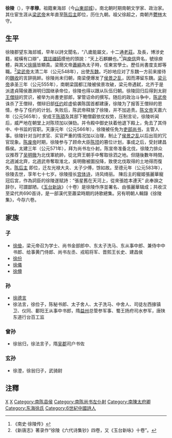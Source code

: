 '''徐陵'''（{{bd|507年||583年||catIdx=X}}），字'''孝穆'''。祖籍東海郯（今[[山東|山東]][[郯城|郯城]]）。南北朝时期南朝文学家、政治家。其仕宦生涯从[[梁武帝|梁武帝]]末年直至[[陈后主|陈后主]]即位，历仕九朝。祖父徐超之，南朝齐[[鬱林|鬱林]]太守。

==生平==
徐陵郡望东海郯城，早年以詩文聞名，“八歲能屬文，十二通[[老莊|老莊]]。及長，博涉史籍，縱橫有口辯”，[[寶誌禪師|寶誌禪師]]摸他的頭說：“天上石麒麟也。”<ref>《南史·徐陵传》</ref>與[[庾信|庾信]]齊名，號徐庾體，與其父[[徐摛|徐摛]]皆顯貴。梁簡文帝[[蕭綱|蕭綱]]為太子時，任東宮學士。歷任尚書度支郎等職。<ref>《新唐志》著录作“徐陵《六代诗集钞》四卷，又《玉台新咏》十卷”。</ref>[[梁武帝|梁武帝]]太清二年（公元548年），出使[[东魏|东魏]]。巧妙地应对了东魏一方前来接待的[[魏收|魏收]]的言辞挑衅。徐陵尚未归朝，南梁便爆发了[[侯景之乱|侯景之乱]]，因而滞留东魏。[[梁元帝|梁元帝]]承圣三年（公元555年），南朝梁国都江陵被侯景攻破，梁元帝遇弑，北齐于是派遣貞陽侯蕭淵明归国继承帝位，徐陵也得以跟从队伍归朝。徐陵回归后得到太尉[[王僧辩|王僧辩]]的赏识，被举为尚書吏部郎，掌管诏命的撰写。随后的政治斗争中，[[陈武帝|陈武帝]]诛杀了王僧辩，僧辩旧部[[任约|任约]]趁虚偷袭陈国首都建康，徐陵为了报答王僧辩的恩情，参与了任约的计划。失败后，陈武帝释放了徐陵，并不加追责。[[陈文帝|陈文帝]]天嘉六年（公元565年），安成王[[陈頊|陈頊]]及其部下鮑僧叡依仗权势，压制言论，徐陵听闻后，威严地在朝堂上对陈顼加以弹劾。并令殿中御史扶着他退下殿上，免去了其侍中、中书监的官职。天康元年（公元566年），徐陵被任免为[[吏部尚书|吏部尚书]]，主管人事。徐陵针对当时求官、买官严重的情况加以治理，制止了[[侯景之乱|侯景之乱]]以后出现的冗官现象。[[陈废帝|陈废帝]]时期，徐陵参与了顾命大臣[[陈顼|陈顼]]的篡位计划，事成之后，受封建昌縣侯。太建三年（公元571年），拜为尚书左仆射。陈宣帝准备北伐，徐陵力排众议推荐了[[吴明徹|吴明徹]]为北伐軍統帥，從北齊王朝手中奪取徐泗之地。但隨後數年時間，北週滅北齊，北週武帝奪取淮北，吳明徹被圍投降，致使北伐取得的土地得而復失。[[陈后主|陈后主]] 即位，迁左光禄大夫、太子少傅，馀如故。至德元年（公元583年），徐陵去世，享年七十七岁。徐陵擅长[[宫体诗|宫体诗]]，诗风绮丽。 陳后主的寵姬張麗華寵冠后宮，作為詞臣的徐陵遂赋詩：“張星舊在天河上，從來張姓本連天” 此奉諛之辞尔，可謂鄙陋。《[[玉台新詠|玉台新詠]]》（十卷）是徐陵作序並署名、由張麗華辑成；共收汉至梁代共690首诗，是一部漢代至蕭梁時期的詩歌總集。另有明朝人輯錄《徐陵集》，今存六卷。

== 家族 ==
=== 子 ===
*[[徐儉|徐儉]]，梁元帝召为学士、尚书金部郎中、东太子洗马、东从事中郎、兼侍中中书郎、给事黄门侍郎、尚书左丞、戎昭将军、晋熙王长史、建昌侯
*[[徐份|徐份]]
*[[徐儀|徐儀]]
*[[徐僔|徐僔]]

=== 孙 ===
*[[徐德言|徐德言]]
*徐法言，徐俭子，陈秘书郎、太子舍人、太子洗马、中舍人、司徒左西掾镇卫、仪同、鄱阳王从事中书郎，隋[[益州|益州]]总管参军事、蜀王扬府司水参军，唐陕东道行台百工监

=== 曾孙 ===
*徐翁归，徐法言子，隋[[吴郡|吴郡]]司户书佐

=== 玄孙 ===
*徐澄，徐翁归子，武骑尉

==注釋==
{{wikisource}}
{{reflist}}
[[Category:南梁官员|X]]
[[Category:南朝诗人|X]]
[[Category:南陈县侯|Category:南陈县侯]]
[[Category:南陈尚书左仆射|Category:南陈尚书左仆射]]
[[Category:南陳太府卿|Category:南陳太府卿]]
[[Category:东海徐氏|Category:东海徐氏]]
[[Category:6世紀中國詩人|Category:6世紀中國詩人]]